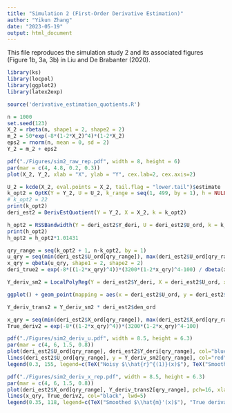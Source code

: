 ```yaml
---
title: "Simulation 2 (First-Order Derivative Estimation)"
author: "Yikun Zhang"
date: "2023-05-19"
output: html_document
---
```


This file reproduces the simulation study 2 and its associated figures (Figure 1b, 3a, 3b) in Liu and De Brabanter (2020). 

```r
library(ks)
library(locpol)
library(ggplot2)
library(latex2exp)

source('derivative_estimation_quotients.R')
```

```r
n = 1000
set.seed(123)
X_2 = rbeta(n, shape1 = 2, shape2 = 2)
m_2 = 50*exp(-8*(1-2*X_2)^4)*(1-2*X_2)
eps2 = rnorm(n, mean = 0, sd = 2)
Y_2 = m_2 + eps2
```

```r
pdf("./Figures/sim2_raw_rep.pdf", width = 8, height = 6)
par(mar = c(4, 4.8, 0.2, 0.3))  
plot(X_2, Y_2, xlab = "X", ylab = "Y", cex.lab=2, cex.axis=2)
```

```r
U_2 = kcde(X_2, eval.points = X_2, tail.flag = "lower.tail")$estimate
k_opt2 = OptK(Y = Y_2, U = U_2, k_range = seq(1, 499, by = 1), h = NULL, kern = gaussK)
# k_opt2 = 22
print(k_opt2)
deri_est2 = DerivEstQuotient(Y = Y_2, X = X_2, k = k_opt2)

h_opt2 = RSSBandwidth(Y = deri_est2$Y_deri, U = deri_est2$U_ord, k = k_opt2, h_range = seq(0.04, 0.1, by = 0.005), deg = 3)
print(h_opt2)
h_opt2 = h_opt2*1.01431

qry_range = seq(k_opt2 + 1, n-k_opt2, by = 1)
u_qry = seq(min(deri_est2$U_ord[qry_range]), max(deri_est2$U_ord[qry_range]), length.out = 100)
x_qry = qbeta(u_qry, shape1 = 2, shape2 = 2)
deri_true2 = exp(-8*((1-2*x_qry)^4))*(3200*(1-2*x_qry)^4-100) / dbeta(x_qry, shape1 = 2, shape2 = 2)

Y_deriv_sm2 = LocalPolyReg(Y = deri_est2$Y_deri, X = deri_est2$U_ord, xeval = deri_est2$U_ord, h = h_opt2, kern = gaussK, deg = 3, deriv_ord = 0)

ggplot() + geom_point(mapping = aes(x = deri_est2$U_ord, y = deri_est2$Y_deri), size = 0.7, color = "blue") + geom_point(mapping = aes(x = deri_est2$U_ord, y = Y_deriv_sm2), size = 1, color = "green") + geom_line(mapping = aes(x = u_qry, y = deri_true2), color = "red", linetype = "dashed", size = 1) + theme_bw(base_size = 22) + xlab("u") + ylab(TeX("y', $\\hat{r}'(u)$"))
```

```r
Y_deriv_trans2 = Y_deriv_sm2 * deri_est2$den_ord

x_qry = seq(min(deri_est2$X_ord[qry_range]), max(deri_est2$X_ord[qry_range]), length.out = 100)
True_deriv2 = exp(-8*((1-2*x_qry)^4))*(3200*(1-2*x_qry)^4-100)

pdf("./Figures/sim2_deriv_u.pdf", width = 8.5, height = 6.3)
par(mar = c(4, 6, 1.5, 0.8))  
plot(deri_est2$U_ord[qry_range], deri_est2$Y_deri[qry_range], col="blue", pch=20, xlab = "U", ylab = TeX("$\\hat{Y}^{(1)}, \\hat{r}^{(1)}(u)$"), cex.lab=2, cex.axis=2)
lines(deri_est2$U_ord[qry_range], y = Y_deriv_sm2[qry_range], col="red", lty="dashed", lwd=5)
legend(0.3, 155, legend=c(TeX("Noisy $\\hat{r}^{(1)}(x)$"), TeX("Smoothed $\\hat{r}^{(1)}(x)$")), fill=c("blue", "red"), cex=1.5)
```

```r
pdf("./Figures/sim2_deriv_x_rep.pdf", width = 8.5, height = 6.3)
par(mar = c(4, 6, 1.5, 0.8)) 
plot(deri_est2$X_ord[qry_range], Y_deriv_trans2[qry_range], pch=16, xlab = "X", ylab = TeX("$m'(x), \\hat{m}'(x)$"), col="blue", cex.lab=2, cex.axis=2, cex=0.7, ylim=range(-102:110))
lines(x_qry, True_deriv2, col="black", lwd=5)
legend(0.35, 118, legend=c(TeX("Smoothed $\\hat{m}'(x)$"), "True derivative"), fill=c("blue", "black"), cex=1.5)
```

